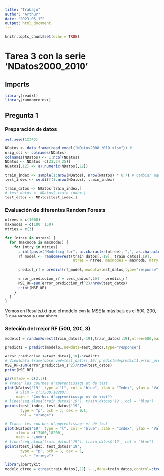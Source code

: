 ```yaml
---
title: "Trabajo"
author: "Arthur"
date: "2023-05-17"
output: html_document
---
```


```r
knitr::opts_chunk$set(echo = TRUE)
```

# Tarea 3 con la serie 'NDatos2000_2010'

## Imports

```r
library(readxl)
library(randomForest)

```

## Pregunta 1

### Preparación de datos

```r
set.seed(12345)

NDatos <- data.frame(read_excel("NDatos2000_2010.xlsx")) # 
orig_col <- colnames(NDatos)
colnames(NDatos) <- 1:ncol(NDatos)
NDatos <- NDatos[-c(23,24,25)]
NDatos[,12] <- as.numeric(NDatos[,12])

train_index <- sample(1:nrow(NDatos), nrow(NDatos) * 0.7) # cambiar aqui el split train/test
test_index <- setdiff(1:nrow(NDatos), train_index)

train_datos <- NDatos[train_index,]
# test_datos <- NDatos[-train_index,]
test_datos <- NDatos[test_index,]

```
### Evaluación de diferentes Random Forests

```r

ntrees = c(1000)
maxnodes = c(100, 150)
mtries = c(3)

for (ntree in ntrees) {
  for (maxnode in maxnodes) {
    for (mtry in mtries) {
      print(paste("Modeling for", as.character(ntree), ",", as.character(maxnode), ",", as.character(mtry)))
      rf_model <- randomForest(train_datos[,-19], train_datos[,19], 
                               ntree = ntree, maxnodes = maxnode, mtry = mtry, importance=TRUE)
      
      predict_rf = predict(rf_model,newdata=test_datos,type="response")
      
      error_prediccion_rf = test_datos[,19] - predict_rf
      MSE_RF=sum(error_prediccion_rf^2)/nrow(test_datos)
      print(MSE_RF)
    }
  }
}


```

Vemos en Results.txt que el modelo con la MSE la más baja es el 500, 200, 3 
que vamos a usar ahora.


### Seleción del mejor RF (500, 200, 3)

```r
modelo1 = randomForest(train_datos[,-19],train_datos[,19],ntree=500,maxnodes=200, mtry=3, importance=TRUE)

predict1 = predict(modelo1,newdata=test_datos,type="response")

error_prediccion_1=test_datos[,19]-predict1
# View(data.frame(observed=test_datos[,19],predicted=predict1,error_prediccion_1))
MSE_RF=sum(error_prediccion_1^2)/nrow(test_datos)
print(MSE_RF)

```

```r
par(mfrow = c(2,1))
# Tracer les courbes d'apprentissage et de test
plot(NDatos$'19', type = "l", col = "blue", xlab = "Index", ylab = "Valeur", 
     # xlim = c(17500,18200),
     main = "Courbes d'apprentissage et de test")
# lines(seq_along(train_datos$'19'), train_datos$'19', col = "blue")
points(test_index, test_datos$'19', 
       type = "p", pch = 3, cex = 0.1,
       col = "orange")

# Tracer les courbes d'apprentissage et de test
plot(NDatos$'19', type = "l", col = "blue", xlab = "Index", ylab = "Valeur", 
     xlim = c(17500,18200),
     main = "Zoom")
# lines(seq_along(train_datos$'19'), train_datos$'19', col = "blue")
points(test_index, test_datos$'19', 
       type = "p", pch = 3, cex = 1,
       col = "orange")

```


```r
library(partykit)
modelo_ctree = ctree(train_datos[,19] ~ .,data=train_datos,control=ctree_control(maxdepth=8))


```

